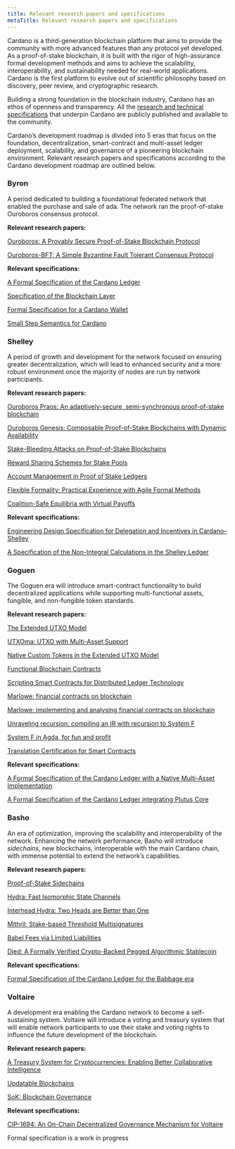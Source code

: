 ```yaml
---
title: Relevant research papers and specifications
metaTitle: Relevant research papers and specifications
---
```


Cardano is a third-generation blockchain platform that aims to provide the
community with more advanced features than any protocol yet developed. As a
proof-of-stake blockchain, it is built with the rigor of high-assurance formal
development methods and aims to achieve the scalability, interoperability, and
sustainability needed for real-world applications. Cardano is the first platform
to evolve out of scientific philosophy based on discovery, peer review, and
cryptographic research.

Building a strong foundation in the blockchain industry, Cardano has an ethos of
openness and transparency. All the
[research and technical specifications](https://iohk.io/en/research/library/)
that underpin Cardano are publicly published and available to the community.

Cardano’s development roadmap is divided into 5 eras that focus on the
foundation, decentralization, smart-contract and multi-asset ledger deployment,
scalability, and governance of a pioneering blockchain environment. Relevant
research papers and specifications according to the Cardano development roadmap
are outlined below.

### Byron

A period dedicated to building a foundational federated network that enabled the
purchase and sale of ada. The network ran the proof-of-stake Ouroboros consensus
protocol.

**Relevant research papers:**

[Ouroboros: A Provably Secure Proof-of-Stake Blockchain Protocol](https://eprint.iacr.org/2016/889.pdf)

[Ouroboros-BFT: A Simple Byzantine Fault Tolerant Consensus Protocol](https://eprint.iacr.org/2018/1049.pdf)

**Relevant specifications:**

[A Formal Specification of the Cardano Ledger](https://github.com/input-output-hk/cardano-ledger/releases/latest/download/byron-ledger.pdf "A Formal Specification of the Cardano Ledger")

[Specification of the Blockchain Layer](https://github.com/input-output-hk/cardano-ledger/releases/latest/download/byron-blockchain.pdf "Specification of the Blockchain Layer")

[Formal Specification for a Cardano Wallet](https://iohk.io/en/research/library/papers/formal-specification-for-a-cardano-wallet/)

[Small Step Semantics for Cardano](https://github.com/input-output-hk/cardano-ledger/releases/latest/download/small-step-semantics.pdf)

### Shelley

A period of growth and development for the network focused on ensuring greater
decentralization, which will lead to enhanced security and a more robust
environment once the majority of nodes are run by network participants.

**Relevant research papers:**

[Ouroboros Praos: An adaptively-secure, semi-synchronous proof-of-stake blockchain](https://eprint.iacr.org/2017/573.pdf)

[Ouroboros Genesis: Composable Proof-of-Stake Blockchains with Dynamic Availability](https://eprint.iacr.org/2018/378.pdf)

[Stake-Bleeding Attacks on Proof-of-Stake Blockchains](https://eprint.iacr.org/2018/248.pdf)

[Reward Sharing Schemes for Stake Pools](https://arxiv.org/ftp/arxiv/papers/1807/1807.11218.pdf)

[Account Management in Proof of Stake Ledgers](https://eprint.iacr.org/2020/525.pdf)

[Flexible Formality: Practical Experience with Agile Formal Methods](https://iohk.io/en/research/library/papers/flexible-formalitypractical-experience-with-agile-formal-methods/)

[Coalition-Safe Equilibria with Virtual Payoffs](https://arxiv.org/pdf/2001.00047.pdf)

**Relevant specifications:**

[Engineering Design Specification for Delegation and Incentives in Cardano–Shelley](https://github.com/input-output-hk/cardano-ledger/releases/latest/download/shelley-delegation.pdf "Design Specification for Delegation and Incentives in Cardano")

[A Specification of the Non-Integral Calculations in the Shelley Ledger](https://github.com/input-output-hk/cardano-ledger/releases/latest/download/non-integer-calculations.pdf)

### Goguen

The Goguen era will introduce smart-contract functionality to build
decentralized applications while supporting multi-functional assets, fungible,
and non-fungible token standards.

**Relevant research papers:**

[The Extended UTXO Model](https://iohk.io/en/research/library/papers/the-extended-utxo-model/)

[UTXOma: UTXO with Multi-Asset Support](https://iohk.io/en/research/library/papers/utxoma-utxo-with-multi-asset-support/)

[Native Custom Tokens in the Extended UTXO Model](https://iohk.io/en/research/library/papers/native-custom-tokens-in-the-extended-utxo-model/)

[Functional Blockchain Contracts](https://iohk.io/en/research/library/papers/functional-blockchain-contracts/)

[Scripting Smart Contracts for Distributed Ledger Technology](https://eprint.iacr.org/2016/1156.pdf)

[Marlowe: financial contracts on blockchain](https://iohk.io/en/research/library/papers/marlowefinancial-contracts-on-blockchain/)

[Marlowe: implementing and analysing financial contracts on blockchain](https://iohk.io/en/research/library/papers/marloweimplementing-and-analysing-financial-contracts-on-blockchain/)

[Unraveling recursion: compiling an IR with recursion to System F](https://iohk.io/en/research/library/papers/unraveling-recursioncompiling-an-ir-with-recursion-to-system-f/)

[System F in Agda, for fun and profit](https://iohk.io/en/research/library/papers/system-f-in-agdafor-fun-and-profit/)

[Translation Certification for Smart Contracts](https://iohk.io/en/research/library/papers/translation-certification-for-smart-contracts/)

**Relevant specifications:**

[A Formal Specification of the Cardano Ledger with a Native
Multi-Asset Implementation](https://github.com/input-output-hk/cardano-ledger/releases/latest/download/mary-ledger.pdf "A Formal Specification of the Cardano Ledger with a Native Multi-Asset Implementation")

[A Formal Specification of the Cardano Ledger integrating Plutus Core](https://github.com/input-output-hk/cardano-ledger/releases/latest/download/alonzo-ledger.pdf "A Formal Specification of the Cardano Ledger integrating Plutus Core")

### Basho

An era of optimization, improving the scalability and interoperability of the
network. Enhancing the network performance, Basho will introduce _sidechains_,
new blockchains, interoperable with the main Cardano chain, with immense
potential to extend the network’s capabilities.

**Relevant research papers:**

[Proof-of-Stake Sidechains](https://eprint.iacr.org/2018/1239.pdf)

[Hydra: Fast Isomorphic State Channels](https://eprint.iacr.org/2020/299.pdf)

[Interhead Hydra: Two Heads are Better than One](https://iohk.io/en/research/library/papers/interhead-hydratwo-heads-are-better-than-one/)

[Mithril: Stake-based Threshold Multisignatures](https://iohk.io/en/research/library/papers/mithrilstake-based-threshold-multisignatures/)

[Babel Fees via Limited Liabilities](https://iohk.io/en/research/library/papers/babel-fees-via-limited-liabilities/)

[Djed: A Formally Verified Crypto-Backed Pegged Algorithmic Stablecoin](https://iohk.io/en/research/library/papers/djeda-formally-verified-crypto-backed-pegged-algorithmic-stablecoin/)

**Relevant specifications:**

[Formal Specification of the Cardano Ledger for the Babbage era](https://github.com/input-output-hk/cardano-ledger/releases/latest/download/babbage-ledger.pdf "Formal Specification of the Cardano Ledger for the Babbage era")

### Voltaire

A development era enabling the Cardano network to become a self-sustaining
system. Voltaire will introduce a voting and treasury system that will enable
network participants to use their stake and voting rights to influence the
future development of the blockchain.

**Relevant research papers:**

[A Treasury System for Cryptocurrencies: Enabling Better Collaborative Intelligence](https://eprint.iacr.org/2018/435.pdf)

[Updatable Blockchains](https://eprint.iacr.org/2020/887.pdf)

[SoK: Blockchain Governance](https://iohk.io/en/research/library/papers/sokblockchain-governance/)

**Relevant specifications:**

[CIP-1694: An On-Chain Decentralized Governance Mechanism for Voltaire](https://github.com/JaredCorduan/CIPs/blob/voltaire-v1/CIP-1694/README.md)

Formal specification is a work in progress
